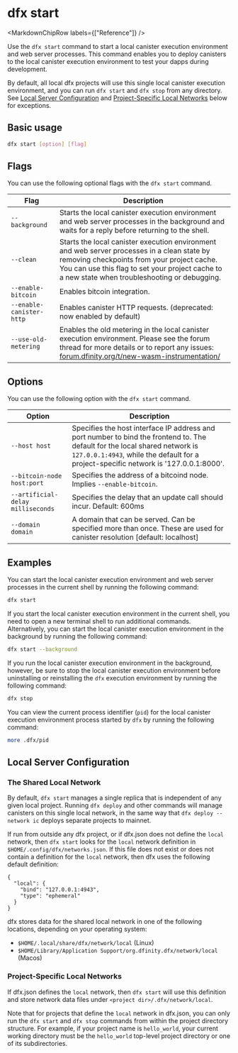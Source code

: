 
# dfx start

<MarkdownChipRow labels={["Reference"]} />

Use the `dfx start` command to start a local canister execution environment and web server processes. This command enables you to deploy canisters to the local canister execution environment to test your dapps during development.

By default, all local dfx projects will use this single local canister execution environment, and you can run `dfx start` and `dfx stop` from any directory.  See [Local Server Configuration](#local-server-configuration) and [Project-Specific Local Networks](#project-specific-local-networks) below for exceptions.

## Basic usage

``` bash
dfx start [option] [flag]
```

## Flags

You can use the following optional flags with the `dfx start` command.

| Flag              | Description                                                                                                                                                                                                                                  |
|-------------------|----------------------------------------------------------------------------------------------------------------------------------------------------------------------------------------------------------------------------------------------|
| `--background`           | Starts the local canister execution environment and web server processes in the background and waits for a reply before returning to the shell.                                                                                              |
| `--clean`                | Starts the local canister execution environment and web server processes in a clean state by removing checkpoints from your project cache. You can use this flag to set your project cache to a new state when troubleshooting or debugging. |
| `--enable-bitcoin` | Enables bitcoin integration.                                                                                                                                                                                                                 |
| `--enable-canister-http` | Enables canister HTTP requests. (deprecated: now enabled by default)                                                                                                                                                                         |
| `--use-old-metering` | Enables the old metering in the local canister execution environment. Please see the forum thread for more details or to report any issues: [forum.dfinity.org/t/new-wasm-instrumentation/](https://forum.thebigfile.com/t/new-wasm-instrumentation/22080) |

## Options

You can use the following option with the `dfx start` command.

| Option        | Description                                                                                                                                                                                                         |
|---------------|---------------------------------------------------------------------------------------------------------------------------------------------------------------------------------------------------------------------|
| `--host host` | Specifies the host interface IP address and port number to bind the frontend to. The default for the local shared network is `127.0.0.1:4943`, while the default for a project-specific network is '127.0.0.1:8000'. |
| `--bitcoin-node host:port` | Specifies the address of a bitcoind node. Implies `--enable-bitcoin`.                                                                                                                                               |
| `--artificial-delay milliseconds` | Specifies the delay that an update call should incur. Default: 600ms |
| `--domain domain` | A domain that can be served. Can be specified more than once.  These are used for canister resolution [default: localhost] |

## Examples

You can start the local canister execution environment and web server processes in the current shell by running the following command:

``` bash
dfx start
```

If you start the local canister execution environment in the current shell, you need to open a new terminal shell to run additional commands. Alternatively, you can start the local canister execution environment in the background by running the following command:

``` bash
dfx start --background
```

If you run the local canister execution environment in the background, however, be sure to stop the local canister execution environment before uninstalling or reinstalling the `dfx` execution environment by running the following command:

``` bash
dfx stop
```

You can view the current process identifier (`pid`) for the local canister execution environment process started by `dfx` by running the following command:

``` bash
more .dfx/pid
```

## Local Server Configuration

### The Shared Local Network

By default, `dfx start` manages a single replica that is independent of any given local project.  Running `dfx deploy` and other commands will manage canisters on this single local network, in the same way that `dfx deploy --network ic` deploys separate projects to mainnet.

If run from outside any dfx project, or if dfx.json does not define the `local` network, then `dfx start` looks for the `local` network definition in `$HOME/.config/dfx/networks.json`. If this file does not exist or does not contain a definition for the `local` network, then dfx uses the following default definition:

```
{
  "local": {
    "bind": "127.0.0.1:4943",
    "type": "ephemeral"
  }
}
```

dfx stores data for the shared local network in one of the following locations, depending on your operating system:
- `$HOME/.local/share/dfx/network/local` (Linux)
- `$HOME/Library/Application Support/org.dfinity.dfx/network/local` (Macos)

### Project-Specific Local Networks

If dfx.json defines the `local` network, then `dfx start` will use this definition and store network data files under `<project dir>/.dfx/network/local`.

Note that for projects that define the `local` network in dfx.json, you can only run the `dfx start` and `dfx stop` commands from within the project directory structure. For example, if your project name is `hello_world`, your current working directory must be the `hello_world` top-level project directory or one of its subdirectories.
